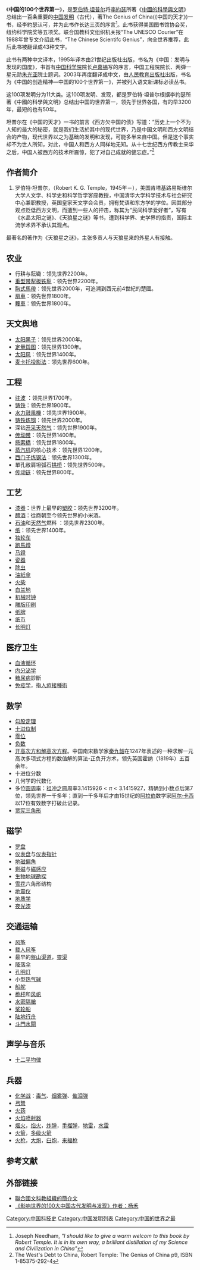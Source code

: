 《'''中国的100个世界第一'''》，是[[罗伯特·坦普尔|罗伯特·坦普尔]]将[[李約瑟|李約瑟]]所著《[[中國的科學與文明|中國的科學與文明]]》总结出一百条重要的[[中国发明|中国发明]]（古代），著The Genius of China(《中国的天才》)一书，经李約瑟认可，并为此书作长达三页的序言<ref>Joseph Needham,  ''"I should like to give a warm welcom to this book by Robert Temple. It is in its own way, a brilliant distillation of my Science and Civilization in China"''</ref>。此书获得美国图书馆协会奖，纽约科学院奖等五项奖。联合国教科文组织机关报“The UNESCO Courier”在1988年曾专文介绍此书，“The Chinese Scientifc Genius”，向全世界推荐，此后此书被翻译成43种文字。

此书有两种中文译本，1995年译本由21世纪出版社出版，书名为《中国：发明与发现的国度》，书首有[[中国科学院|中国科学院]]院长[[卢嘉锡|卢嘉锡]]写的序言，中国工程院院长、两弹一星元勋[[朱光亚|朱光亚]]院士题词。2003年再度翻译成中文，由[[人民教育出版社|人民教育出版社]]出版，书名为《中国的创造精神—中国的100个世界第一》，并被列入语文新课标必读丛书。

这100项发明分为11大类。这100项发明、发现，都是罗伯特·坦普尔根据李約瑟所著《中國的科學與文明》总结出中国的世界第一，领先于世界各国，有的早3200年，最短的也有50年。

坦普尔在《中国的天才》一书的前言《西方欠中国的债》写道：“历史上一个不为人知的最大的秘密，就是我们生活於其中的现代世界，乃是中国文明和西方文明结合的产物，现代世界以之为基础的发明和发现，可能多半来自中国。但是这个事实却不为世人所知，对此，中国人和西方人同样地无知。从十七世纪西方传教士来华之后，中国人被西方的技术所震惊，犯了对自己成就的健忘症。”<ref>The West's Debt to China, Robert Temple: The Genius of China p9, ISBN 1-85375-292-4</ref>

==作者简介==
#罗伯特·坦普尔，（Robert K. G. Temple，1945年－），美国肯塔基路易斯维尔大学人文学、科学史和科学哲学客座教授，中国清华大学科学技术与社会研究中心兼职教授，英国皇家天文学会会员，拥有梵语和东方学的学位。因其部分观点贬低西方文明，而遭到一些人的抨击，称其为“民间科学爱好者”，写有《水晶太阳之谜》、《天狼星之谜》等书，遭到科学界、史学界的指责，国际主流学术界不承认其观点。

最著名的著作为《天狼星之谜》，主张多贡人与天狼星来的外星人有接触。

==农业==
*行耕与耘锄：领先世界2200年。
*[[犁|重型带犁板铁犁]]：领先世界2200年。
*[[胸式馬帶|胸式馬帶]]：领先世界2000年，可追溯到西元前4世紀的楚國。
*[[扇車|扇車]]：领先世界1800年。
*[[耬車|耬車]]：领先世界1800年。

==天文舆地==
*[[太阳黑子|太阳黑子]]：领先世界2000年。
*[[定量舆图|定量舆图]]：领先世界1300年。
*[[太阳风|太阳风]]：领先世界1400年。
*[[麦卡托投影法|麦卡托投影法]]：领先世界600年。

==工程==
*[[驻波|驻波]]   ：领先世界1700年。
*[[铸铁|铸铁]]：领先世界1900年。
*[[风箱|水力鼓風機]]：领先世界1900年。
*[[铸铁|铸铁]][[炼钢|炼钢]]：领先世界2000年。
*深钻[[开采天然气|开采天然气]]：领先世界1900年。
*[[帶_(機械)|传动带]]：领先世界1400年。
*[[懸索橋|懸索橋]]：领先世界1800年。
*[[蒸汽机|蒸汽机]]的核心技术：领先世界1200年。
*[[西门子炼钢法|西门子炼钢法]]：领先世界1300年。
*單孔敞肩坦弧石[[拱桥|拱桥]]：领先世界500年。
*[[传动链|传动链]]：领先世界800年。

==工艺==
*[[漆器|漆器]]：世界上最早的[[塑胶|塑胶]]：领先世界3200年。
*[[醴酒|醴酒]]：從商朝至今领先世界的小米酒。
*[[石油|石油]]和[[天然气|天然气]]燃料 ：领先世界2300年。
*[[纸|纸]]：领先世界1400年。
*[[独轮车|独轮车]]
*[[跑馬燈|跑馬燈]]
*[[马镫|马镫]]
*[[瓷器|瓷器]]
*[[除虫|除虫]]
*[[油紙傘|油紙傘]]
*[[火柴|火柴]]
*[[白兰地|白兰地]]
*[[机械时钟|机械时钟]]
*[[雕版印刷|雕版印刷]]
*[[纸牌|纸牌]]
*[[纸币|纸币]]
*[[长明灯|长明灯]]

==医疗卫生==
*[[血液循环|血液循环]]
*[[内分泌学|内分泌学]]
*[[糖尿病|糖尿病]]診斷
*[[免疫学|免疫学]]，指[[人痘接種術|人痘接種術]]

==数学==
*[[勾股定理|勾股定理]]
*[[十进位制|十进位制]]
*[[零位|零位]]
*[[负数|负数]]
*[[秦九韶算法|开高次方和解高次方程]]。中国南宋数学家[[秦九韶|秦九韶]]在1247年表述的一种求解一元高次多项式方程的数值解的算法-正负开方术，领先英国霍纳（1819年）五百余年。
*十进位分数
*几何学的代数化
*多位[[圆周率|圆周率]]：[[祖冲之|祖冲之]]圆周率<math>3.1415926 < \pi < 3.1415927</math>，精确到小数点后第7位，领先世界一千多年；直到一千多年后才由15世纪的[[阿拉伯|阿拉伯]]数学家[[阿尔·卡西|阿尔·卡西]]以17位有效数字打破此记录。
*[[贾宪三角形|贾宪三角形]]

==磁学==
*[[罗盘|罗盘]]
*[[仪表盘|仪表盘]]与[[仪表指针|仪表指针]]
*[[地磁偏角|地磁偏角]]
*[[剩磁|剩磁]]与[[磁感应|磁感应]]
*[[生物地球勘探|生物地球勘探]]
*[[雪花|雪花]]六角形结构
*[[地震仪|地震仪]]
*[[地质学|地质学]]
*[[夜光漆|夜光漆]]

==交通运输==
*[[风筝|风筝]]
*[[载人风筝|载人风筝]]
*最早的[[盤山渠道|盤山渠道]]，[[靈渠|靈渠]]
*[[降落伞|降落伞]]
*[[孔明灯|孔明灯]]
*小型[[热气球|热气球]]
*[[船舵|船舵]]
*[[桅杆|桅杆]]和[[风帆|风帆]]
*[[水密隔艙|水密隔艙]]
*[[桨轮船|桨轮船]]
*[[陆地行舟|陆地行舟]]
*[[斗門水閘|斗門水閘]]

==声学与音乐==
*[[十二平均律|十二平均律]]

==兵器==
*[[化学战|化学战]]：[[毒气|毒气]]、[[烟雾弹|烟雾弹]]、[[催泪弹|催泪弹]]
*[[弓|弓]][[弩|弩]]
*[[火药|火药]]
*[[火焰喷射器|火焰喷射器]]
*[[烟火|烟火]]，[[焰火|焰火]]，[[炸弹|炸弹]]，[[手榴弹|手榴弹]]，[[地雷|地雷]]，[[水雷|水雷]]
*[[火箭|火箭]]，[[多级火箭|多级火箭]]
*[[火枪|火枪]]，[[大炮|大炮]]，[[臼炮|臼炮]]，[[来福枪|来福枪]]

==参考文献==
{{Reflist}}

==外部链接==
*[http://unesdoc.unesco.org/images/0008/000817/081712eo.pdf 聯合國文科教組織的簡介文]{{Wayback|url=http://unesdoc.unesco.org/images/0008/000817/081712eo.pdf |date=20160304040209 }}
*[http://vip.book.sina.com.cn/book/catalog.php?book=163740 《影响世界的100大中国古代发明与发现》作者：杨禾]

[[Category:中国科技史|Category:中国科技史]]
[[Category:中国发明列表|Category:中国发明列表]]
[[Category:中国的世界之最|Category:中国的世界之最]]